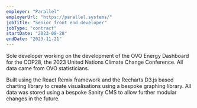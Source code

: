 ```yaml
---
employer: "Parallel"
employerUrl: "https://parallel.systems/"
jobTitle: "Senior front end developer"
jobType: "contract"
startDate: "2023-08-28"
endDate: "2023-11-21"
---
```



Sole developer working on the development of the OVO Energy Dashboard for the COP28, the 2023 United Nations Climate Change Conference. All data came from OVO statisticians.

Built using the React Remix framework and the Recharts D3.js based charting library to create visualisations using a bespoke graphing library. All data was stored using a bespoke Sanity CMS to allow  further modular changes in the future.
